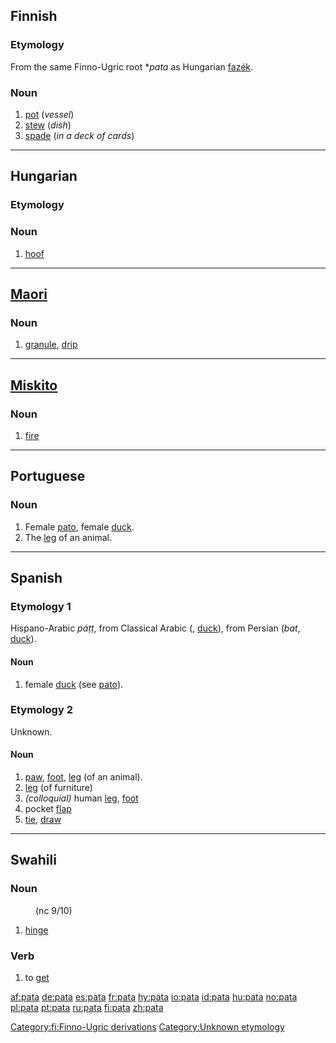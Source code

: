 ==Finnish==
{{Finnish index|pa}}

===Etymology===
From the same Finno-Ugric root *''pata'' as Hungarian [[fazék]].

===Noun===
{{fi-noun|pa|type=rauta}}

# [[pot]] (''vessel'')
# [[stew]] (''dish'')
# [[spade]] (''in a deck of cards'')

[[Category:fi:Finno-Ugric derivations]]

----

==Hungarian==

===Etymology===
{{rfe|lang=hu}}

===Noun===
{{infl|hu|noun}}

# [[hoof]]

----

==[[Maori]]==

===Noun===
{{infl|mi|noun}}

# [[granule]], [[drip]]

----

==[[Miskito]]==

===Noun===
{{infl|miq|noun}}

# [[fire]]

----

==Portuguese==

===Noun===
{{infl|pt|noun|gender=f}}

# Female [[pato]], female [[duck]].
# The [[leg]] of an animal.

----

==Spanish==

===Etymology 1===
Hispano-Arabic ''páṭṭ'', from Classical Arabic {{ARchar|[[بط]]}} ({{IPAchar|''baṭṭ''}}, [[duck]]), from Persian {{FAchar|[[بط]]}} (''bat'', [[duck]]).

====Noun====
{{infl|es|noun|gender=f}}

# female [[duck]] (see [[pato#Spanish|pato]]).

===Etymology 2===
Unknown.

====Noun====
{{infl|es|noun|gender=f}}

# [[paw]], [[foot]], [[leg]] (of an animal).
# [[leg]] (of furniture)
#''(colloquial)'' human [[leg]], [[foot]]
# pocket [[flap]]
# [[tie]], [[draw]]

[[Category:Unknown etymology]]

----

==Swahili==

===Noun===
{{sw-noun|pata}}
:(nc 9/10)

# [[hinge]]

===Verb===
{{infl|sw|verb}}

# to [[get]]

[[af:pata]]
[[de:pata]]
[[es:pata]]
[[fr:pata]]
[[hy:pata]]
[[io:pata]]
[[id:pata]]
[[hu:pata]]
[[no:pata]]
[[pl:pata]]
[[pt:pata]]
[[ru:pata]]
[[fi:pata]]
[[zh:pata]]